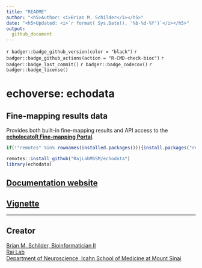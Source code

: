 ```yaml
---
title: "README"
author: "<h5>Author: <i>Brian M. Schilder</i></h5>" 
date: "<h5>Updated: <i>`r format( Sys.Date(), '%b-%d-%Y')`</i></h5>"
output:
  github_document
---
```


<!-- badges: start -->
`r badger::badge_github_version(color = "black")` 
`r badger::badge_github_actions(action = "R-CMD-check-bioc")`
`r badger::badge_last_commit()`
`r badger::badge_codecov()` 
`r badger::badge_license()` 
<!-- badges: end -->

# echoverse: echodata 

## Fine-mapping results data

Provides both built-in fine-mapping results and API access to the [**echolocatoR Fine-mapping Portal**](https://rajlab.shinyapps.io/Fine_Mapping_Shiny/).
 
```r
if(!"remotes" %in% rownames(installed.packages())){install.packages("remotes")}

remotes::install_github("RajLabMSSM/echodata")
library(echodata)
```


## [Documentation website](https://rajlabmssm.github.io/echodata/)
## [Vignette](https://rajlabmssm.github.io/echodata/articles/echodata) 
<hr>

## Creator

<a href="https://bschilder.github.io/BMSchilder/" target="_blank">Brian
M. Schilder, Bioinformatician II</a>  
<a href="https://rajlab.org" target="_blank">Raj Lab</a>  
<a href="https://icahn.mssm.edu/about/departments/neuroscience" target="_blank">Department
of Neuroscience, Icahn School of Medicine at Mount Sinai</a>  
